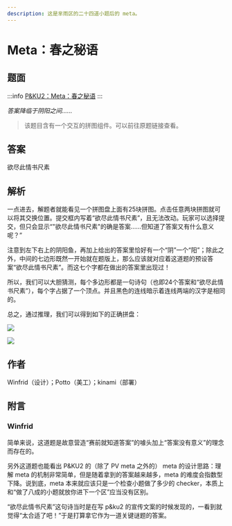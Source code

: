 ```yaml
---
description: 这是芈雨区的二十四道小题后的 meta。
---
```


# Meta：春之秘语

## 题面

:::info
[P\&KU2：Meta：春之秘语](https://pnku2.pkupuzzle.art/#/game/miyu/first_meta)
:::

_答案降临于阴阳之间……_

> 该题目含有一个交互的拼图组件。可以前往原题链接查看。

## 答案

欲尽此情书尺素

## 解析

一点进去，解题者就能看见一个拼图盘上面有25块拼图。点击任意两块拼图就可以将其交换位置。提交框内写着“欲尽此情书尺素”，且无法改动。玩家可以选择提交，但只会显示“"欲尽此情书尺素"的确是答案……但知道了答案又有什么意义呢？”

注意到左下右上的阴阳鱼，再加上给出的答案里恰好有一个“阴”一个“阳”；除此之外，中间的七边形既然一开始就在题版上，那么应该就对应着这道题的预设答案“欲尽此情书尺素”。而这七个字都在做出的答案里出现过！

所以，我们可以大胆猜测，每个多边形都是一句诗句（也即24个答案和“欲尽此情书尺素”），每个字占据了一个顶点。并且黑色的连线暗示着连线两端的汉字是相同的。

总之，通过推理，我们可以得到如下的正确拼盘：

![](./25-meta-chun-zhi-mi-yu.assets/image_1.webp)

![](./25-meta-chun-zhi-mi-yu.assets/image_2.webp)

## 作者

Winfrid（设计）；Potto（美工）；kinami（部署）

## 附言

### Winfrid

简单来说，这道题是故意营造“赛前就知道答案”的噱头加上“答案没有意义”的理念而存在的。

另外这道题也能看出 P\&KU2 的（除了 PV meta 之外的） meta 的设计思路：理解 meta 的机制非常简单，但是随着拿到的答案越来越多，meta 的难度会指数型下降。说到底，meta 本来就应该只是一个检查小题做了多少的 checker，本质上和“做了八成的小题就放你进下一个区”应当没有区别。

“欲尽此情书尺素”这句诗当时是在写 p\&ku2 的宣传文案的时候发现的，一看到就觉得“太合适了吧！”于是打算拿它作为一道关键谜题的答案。
